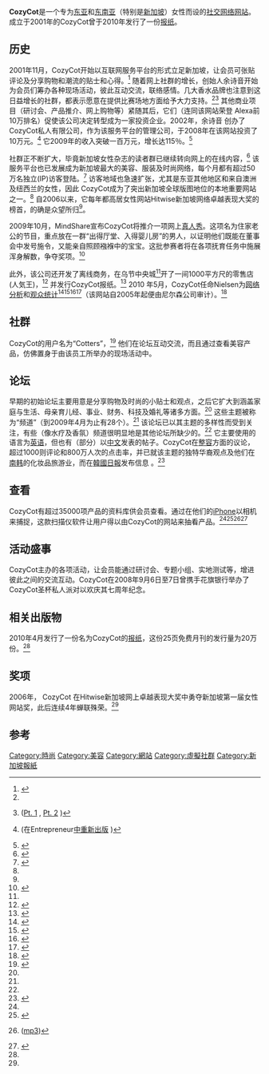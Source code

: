 {{Infobox Company
| company_name             = CozyCot
| company_logo             = [[File:CozyCot_logo.jpg|File:CozyCot logo.jpg]]
| company_type             = [[私人公司|私人公司]]
| company_genre            = 
| fate             = 
| predecessor      = 
| successor        = 
| foundation       = 2001年（网站，2002年（公司）
| founder          = 
| defunct          = 
| location         = 戈迷尔街（客纳街外），<br>[[新加坡|新加坡]]<ref>{{cite web | title = CozyCot Trade Mark | author =  | publisher = 新加坡知识产权局 | date =  | url = http://tmsearch.ipos.gov.sg/eTMSearch/eRegister_Servlet?Ops=29634081464031213962472443212843412247633921436444434600&eRSrchType=M&eRTmNo=348321652084208420421961232320022720 | accessdate = 2010年5月12日 | deadurl = yes | archiveurl = https://web.archive.org/web/20110831062556/http://tmsearch.ipos.gov.sg/eTMSearch/eRegister_Servlet?Ops=29634081464031213962472443212843412247633921436444434600&eRSrchType=M&eRTmNo=348321652084208420421961232320022720 | archivedate = 2011年8月31日 }}</ref>
| locations        = 
| area_served      = 东亚和东南亚地区（主要在新加坡）
| key_people       = 余诗音
| industry         = 
| products         = CozyCot（[[网站|网站]]和[[报纸|报纸]]），各种现场活动
| services         = 
| market cap       = 
| revenue          = 116万元<ref name="StraitsTimesJune2010">{{cite web | title = Her hobby is now a million-dollar business | author = Lee Yen Nee | publisher = [[海峽時報|海峽時報]] | date = 2010年6月9日 | url = http://www.straitstimes.com/Money/Story/STIStory_537505.html | accessdate = 2010年6月9日 }}([http://meltwaternews.com/prerobot/sph.asp?pub=ST&sphurl=www.straitstimes.com//Money/Story/STIStory_537505.html 也可用] {{Webarchive|url=https://archive.is/20130103195048/http://meltwaternews.com/prerobot/sph.asp?pub=ST&sphurl=www.straitstimes.com//Money/Story/STIStory_537505.html |date=2013-01-03 }})</ref>
| operating_income = 
| net_income       = 
| aum              = 
| assets           = 
| equity           = 
| owner            = 
| num_employees    = 18<ref name="BusinessTimes"/>
| parent           = 
| divisions        = 
| subsid           = 
| homepage         = http://www.cozycot.com/
| footnotes        = 
| intl             = 
}}


'''CozyCot'''是一个专为[[东亚|东亚]]和[[东南亚|东南亚]]（特别是[[新加坡|新加坡]]）女性而设的[[社交網路服務|社交网络]][[网站|网站]]。成立于2001年的CozyCot曾于2010年发行了一份[[报纸|报纸]]。

== 历史 ==

2001年11月，CozyCot开始以互联网服务平台的形式立足新加坡，让会员可张贴评论及分享购物和潮流的贴士和心得。<ref name="The Straits Times">{{cite web | title = Net winners | author= Tham Yuen-C 及 Phebe Bay | publisher = [[海峽時報|海峽時報]] | date = 2010年5月26日 | url = http://www.straitstimes.com/DigitalLife/Work/Story/STIStory_531313.html | accessdate = 2010年5月27日}}</ref> 随着网上社群的增长，创始人余诗音开始为会员们筹办各种现场活动，彼此互动交流，联络感情。几大香水品牌也注意到这日益增长的社群，都表示愿意在提供比赛场地方面给予大力支持。<ref name="BusinessTimes"/><ref>{{cite web | title = 下班大沙发 之cozycot 创办人余诗音Nicole Yee | author =  | publisher = [[城市频道|城市频道]] | date = 2010年5月24日 | url = http://www.capital958.sg/podcast/MDC100420-0000004/%E4%B8%8B%E7%8F%AD%E5%A4%A7%E6%B2%99%E5%8F%91 | accessdate = 2010年6月15日 | deadurl = yes | archiveurl = https://web.archive.org/web/20100620194305/http://www.capital958.sg/podcast/MDC100420-0000004/%E4%B8%8B%E7%8F%AD%E5%A4%A7%E6%B2%99%E5%8F%91 | archivedate = 2010年6月20日 }}([http://www.capital958.sg/download/MDC100602-0000009/web/MDC100602-0000009.mp3 Pt. 1] {{Webarchive|url=https://archive.is/20120703165650/http://www.capital958.sg/download/MDC100602-0000009/web/MDC100602-0000009.mp3 |date=2012-07-03 }}, [http://www.capital958.sg/download/MDC100602-0000010/web/MDC100602-0000010.mp3 Pt. 2] {{Webarchive|url=https://archive.is/20120703022641/http://www.capital958.sg/download/MDC100602-0000010/web/MDC100602-0000010.mp3 |date=2012-07-03 }})</ref> 其他商业项目（研讨会、产品推介、网上购物等）紧随其后，它们（连同该网站荣登 Alexa前10万排名）促使该公司决定转型成为一家投资企业。2002年，余诗音 创办了CozyCot私人有限公司，作为该服务平台的管理公司，于2008年在该网站投资了10万元。<ref name="Today's Manager">{{cite web | title = Women-centric Marketing Web Site attracts Members | author = N Ravindran | publisher = Today's Manager ([[新加坡管理学院|新加坡管理学院]]) | date = 2009年4月至5日版本 | url = http://www.sim.edu.sg/mbs/pub/mag/mbs_pub_mag_list.cfm?ID=2642&mnuid=92 | accessdate = 2010年5月12日 | deadurl = yes | archiveurl = https://web.archive.org/web/20110130044030/http://www.sim.edu.sg/mbs/pub/mag/mbs_pub_mag_list.cfm?ID=2642&mnuid=92 | archivedate = 2011年1月30日 }} (在Entrepreneur[http://www.entrepreneur.com/tradejournals/article/198473955.html 中重新出版] {{Wayback|url=http://www.entrepreneur.com/tradejournals/article/198473955.html |date=20110608131632 }})</ref> 它2009年的收入突破一百万元，增长达115％。<ref name="BusinessTimes">{{cite web | title = Cozying up to female readers reaps dividents | author = Chen Huifen | publisher = [[Business_Times_(Singapore)|The Business Times]] | date = 2010年4月27日 | url = http://www.businesstimes.com.sg/local/picturepopup/0,4661,141985-30000,00.html# | accessdate = 2010年6月9日 | deadurl = yes | archiveurl = https://web.archive.org/web/20100514164420/http://www.businesstimes.com.sg/local/picturepopup/0,4661,141985-30000,00.html | archivedate = 2010年5月14日 }}</ref>

社群正不断扩大，毕竟新加坡女性杂志的读者群已继续转向网上的在线内容，<ref>{{cite web | title = Her World readership tumbles as Singaporean women move online | author = Kenny Lim | publisher = Media Asia | date = 2009年10月30日 | url = http://www.media.asia/searcharticle/2009_10/Her-World-readership-tumbles-as-Singaporean-women-move-online/37709 | accessdate = 2010年5月10日 | archive-url = https://web.archive.org/web/20100504042420/http://www.media.asia/searcharticle/2009_10/Her-World-readership-tumbles-as-Singaporean-women-move-online/37709 | archive-date = 2010年5月4日 | dead-url = yes }}</ref> 该服务平台也已发展成为新加坡最大的美容、服装及时尚网络，每个月都有超过50万名独立(IP)访客登陆。<ref>{{cite web | title = Nicole Yee of CozyCot on women’s online habits and new innovations | author =  | publisher = Media Asia | date = 2010年5月3日 | url = http://www.media.asia/searcharticle/2010_04/VIDEO-Nicole-Yee-of-CozyCot-on-womens-online-habits-and-new-innovations/39756?src=mostpop | accessdate = 2010年5月10日 | archive-url = https://web.archive.org/web/20100504213830/http://www.media.asia/searcharticle/2010_04/VIDEO-Nicole-Yee-of-CozyCot-on-womens-online-habits-and-new-innovations/39756?src=mostpop | archive-date = 2010年5月4日 | dead-url = yes }}</ref> 访客地域也急速扩张，尤其是东亚其他地区和来自澳洲及纽西兰的女性，因此 CozyCot成为了突出新加坡全球版图地位的本地重要网站之一。<ref name="The Straits Times"/> 自2006以来，它每年都高居女性网站Hitwise新加坡网络卓越表现大奖的榜首，的确是众望所归<ref name="BusinessTimes"/>。 

2009年10月，MindShare宣布CozyCot将推介一项网上[[真人實境秀|真人秀]]。这项名为住家老公的节目，重点放在一群“出得厅堂、入得婴儿房”的男人，以证明他们既能在董事会中发号施令，又能亲自照顾襁褓中的宝宝。这批参赛者将在各项抚育任务中施展浑身解数，争夺奖项。<ref>{{cite web | title = Mindshare to launch online reality show on CozyCot in Singapore | author = Kenny Lim | publisher =  | date = 2009年10月1日 | url = http://w2.brandrepublic.compelite.net/BR/searcharticle/2009_10/Mindshare-to-launch-online-reality-show-on-CozyCot-in-Singapore/37345 | accessdate = 2010年5月12日 }}{{dead link|date=2017年11月 |bot=InternetArchiveBot |fix-attempted=yes }}</ref>

此外，该公司还开发了离线商务，在乌节中央城<ref name="BusinessTimes"/>开了一间1000平方尺的零售店　(人気王)，<ref>{{cite web | title = Unique selling propositions | author = Melissa Lwee | publisher = [[The_Business_Times|The Business Times]] | date = 2010年6月12日 | url = http://www.businesstimes.com.sg/sub/storyprintfriendly/0,4582,390191,00.html | accessdate = 2010年6月14日 }}{{dead link|date=2017年11月 |bot=InternetArchiveBot |fix-attempted=yes }}</ref> 并发行CozyCot报纸。<ref name="M.i.">{{cite web | title = CozyCot forays into print industry | author = Deepa Balji | publisher = Marketing-interactive.com | date = 2010年4月20日 | url = http://www.marketing-interactive.com/news/19116 | accessdate = 2010年5月10日 | archive-date = 2010年4月28日 | archive-url = https://web.archive.org/web/20100428073218/http://www.marketing-interactive.com/news/19116 | dead-url = no }}</ref> 2010 年5月，CozyCot任命Nielsen为[[網站分析|网络分析]]和[[收视率|观众统计]]<ref>{{cite web | title = Nielsen and CozyCot reveal the latest in consumer insights analysis | author =  | publisher = [[Nielsen_Company|Nielsen Company]] | date = September 9, 2010 | url = http://www.nielsen-online.com/pr/cozycot_mr-sep10.pdf | accessdate = September 15, 2010 | archive-date = 2010-12-14 | archive-url = https://web.archive.org/web/20101214200436/http://www.nielsen-online.com/pr/cozycot_mr-sep10.pdf | dead-url = no }}</ref><ref>{{cite web | title = CozyCot signs with Nielsen for web analytics and audience measurement | author = Deanie Sultana | publisher = [[Nielsen|Nielsen]] | date = 2010年5月6日 | url = http://www.nielsen-online.com/pr/nielsen&cozycot-apr10.pdf | accessdate = 2010年6月1日 | archive-date = 2011年3月4日 | archive-url = https://web.archive.org/web/20110304082638/http://www.nielsen-online.com/pr/nielsen%26cozycot-apr10.pdf | dead-url = yes }}</ref><ref>{{cite web | title = CozyCot appoints Nielsen for web analytics and audience measurement | author = James Verrinder | publisher = Research-live.com | date = 2010年5月6日 | url = http://www.research-live.com/news/new-business/cozycot-appoints-nielsen-for-web-analytics-and-audience-measurement/4002627.article | accessdate = 2010年5月12日 | archive-date = 2010年5月13日 | archive-url = https://web.archive.org/web/20100513071138/http://www.research-live.com/news/new-business/cozycot-appoints-nielsen-for-web-analytics-and-audience-measurement/4002627.article | dead-url = no }}</ref><ref>{{cite web | title = CozyCot calls in Nielsen for profiling | author = Elizabeth Low | publisher = Marketing-interactive.com | date = 2010年5月6日 | url = http://www.marketing-interactive.com/news/19537 | accessdate = 2010年5月12日 | archive-date = 2010年5月12日 | archive-url = https://web.archive.org/web/20100512161947/http://www.marketing-interactive.com/news/19537 | dead-url = no }}</ref>（该网站自2005年起便由尼尔森公司审计）。<ref>{{cite web | title = Nielsen//NetRatings Launches Market Intelligence | author =  | publisher = [[Nielsen|Nielsen]] | date = 2005年10月11日 | url = http://www.nielsen-online.com/pr/pr_051011_singapore.pdf | accessdate = 2010年5月12日 | archive-date = 2011年3月4日 | archive-url = https://web.archive.org/web/20110304054020/http://www.nielsen-online.com/pr/pr_051011_singapore.pdf | dead-url = yes }}</ref>

==社群==

CozyCot的用户名为“Cotters”，<ref name="TST October">{{Citation
 | last =Emily Lek 
 | first =
 | author-link =
 | publication-date =2007年10月4日
 | date =
 | year =
 | title =Beauty Talk
 | periodical =[[海峡时报|海峡时报]]
 | series =Urban
 | publication-place =[[新加坡|新加坡]]
 | publisher =[[新加坡报业控股|新加坡报业控股]]
 | pages =第18页
}}</ref> 他们在论坛互动交流，而且通过查看美容产品，仿佛置身于由该员工所举办的现场活动中。

==论坛==
早期的初始论坛主要用意是分享购物及时尚的小贴士和观点，之后它扩大到涵盖家庭与生活、母亲育儿经、事业、财务、科技及婚礼等诸多方面。<ref name="BusinessTimes"/> 这些主题被称为“频道”（到2009年4月为止有28个）。<ref name="Today's Manager"/> 该论坛已以其主题的多样性而受到关注，有些（像水疗及香氛）频道很明显地是其他论坛所缺少的。<ref name="TST October"/> 它主要使用的语言为[[英语|英语]]，但也有（部分）以[[中文|中文]]发表的帖子。CozyCot在[[整容|整容]]方面的议论，超过1000则评论和800万人次的点击率，并已就该主题的独特华裔观点及他们在[[南韩|南韩]]的化妆品旅游业，而在[[韓國日報|韓國日報]]发布信息 。<ref>{{cite web| title =중국인 '성형관광' 러시| author =Park Jin-Woo| publisher =[[韓國日報|韓國日報]]| date =2010年4月16日| url =http://news.hankooki.com/lpage/health/201004/h2010041707562384530.htm| accessdate =2010年5月12日| deadurl =yes| archiveurl =https://web.archive.org/web/20100523064112/http://news.hankooki.com/lpage/health/201004/h2010041707562384530.htm| archivedate =2010年5月23日}}</ref> 

==查看==

CozyCot有超过35000项产品的资料库供会员查看。通过在他们的[[iPhone|iPhone]]以相机来捕捉，这款扫描仪软件让用户得以由CozyCot的网站来抽看产品。<ref name="BusinessTimes"/><ref>{{cite web | title = Shopping Reviews App by CozyCot Pte Ltd | author =  | publisher = [[iTunes|iTunes]] | date =  | url = http://itunes.apple.com/sg/app/shopping-reviews-app/id355843599?mt=8 | accessdate = 2010年5月12日 | archive-date = 2010年4月21日 | archive-url = https://web.archive.org/web/20100421111229/http://itunes.apple.com/sg/app/shopping-reviews-app/id355843599?mt=8 | dead-url = no }}</ref><ref name="938LIVE">{{cite web | title = Passion People — Nicole Yee Founder of Cozycot.com | author = Michelle Martin | publisher = [[938LIVE|938LIVE]] | date = 2010年5月12日 | url = http://entertainment.xin.msn.com/en/radio/podcast/938live.aspx?cp-documentid=3973402 | accessdate = 2010年5月12日 | archive-url = https://web.archive.org/web/20100405033923/http://entertainment.xin.msn.com/en/radio/podcast/938live.aspx?cp-documentid=3973402 | archive-date = 2010年4月5日 | dead-url = yes }} ([http://www.938live.sg/download/MDC100519-0000006/web/MDC100519-0000006.mp3 mp3]{{dead link|date=2017年11月 |bot=InternetArchiveBot |fix-attempted=yes }})</ref><ref>{{cite web | title = 网上热报 | author =  | publisher = [[新傳媒8頻道|新傳媒8頻道]] | date = 2010年6月5日 | url = http://www.youtube.com/watch?v=sstVWlAzoiU | accessdate = 2010年8月20日 | archive-date = 2016年1月31日 | archive-url = https://web.archive.org/web/20160131053304/https://www.youtube.com/watch?v=sstVWlAzoiU | dead-url = no }}</ref>

==活动盛事== 
CozyCot主办的各项活动，让会员能通过研讨会、专题小组、实地测试等，增进彼此之间的交流互动。CozyCot在2008年9月6日至7日曾携手花旗银行举办了CozyCot圣杯私人派对以欢庆其七周年纪念。  

==相关出版物==
2010年4月发行了一份名为CozyCot的[[报纸|报纸]]，这份25页免费月刊的发行量为20万份。<ref name="M.i."/> 

==奖项== 
2006年， CozyCot 在Hitwise新加坡网上卓越表现大奖中勇夺新加坡第一届女性网站奖，此后连续4年蝉联殊荣。<ref name="BusinessTimes"/>

== 参考 ==
{{reflist|2}}

[[Category:時尚|Category:時尚]]
[[Category:美容|Category:美容]]
[[Category:網站|Category:網站]]
[[Category:虛擬社群|Category:虛擬社群]]
[[Category:新加坡報紙|Category:新加坡報紙]]